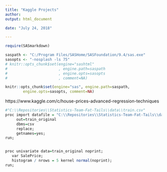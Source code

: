```yaml
---
title: "Kaggle Projects"
author:
output: html_document

date: "July 24, 2018"

---
```


```r
require(SASmarkdown)
```



```r

saspath <- "C:/Program Files/SASHome/SASFoundation/9.4/sas.exe"
sasopts <- "-nosplash -ls 75"
# knitr::opts_chunk$set(engine="sashtml"
#                       , engine.path=saspath
#                       , engine.opts=sasopts
#                       , comment=NA)

knitr::opts_chunk$set(engine="sas", engine.path=saspath, 
        engine.opts=sasopts, comment=NA)


```




https://www.kaggle.com/c/house-prices-advanced-regression-techniques

```r


#"C:\\Repositories\\Statistics-Team-Fat-Tails\\data\\train.csv"
proc import datafile = "C:\\Repositories\\Statistics-Team-Fat-Tails\\data\\train.csv"
     out=train_original
     dbms=csv
     replace;
     getnames=yes;
run;


proc univariate data=train_original noprint;
   var SalePrice;
   histogram / nrows = 5 kernel normal(noprint);
run;
```




